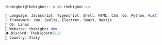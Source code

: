 ```zsh
thebigbot@thebigbot:~ $ sh thebigbot.sh
```

```csharp
🎏 Language: Javascript, Typescript, Shell, HTML, CSS, Go, Python, Rust (learning) 
💡 Framework: Vue, Svelte, Electron, React, Nextjs
🐧 OS: Linux
💎 Website: thebigbot.dev
🪵 Discord: Thebigbot#2222 
🤌 Country: Italy
```
